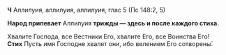 **Ч** Аллилуия, аллилуия, аллилуия, глас 5 (Пс 148:2, 5)

**Народ припевает** Аллилуия **трижды — здесь и после каждого стиха.**

Хвалите Господа, все Вестники Его, хвалите Его, все Воинства Его!  
**Стих** Пусть имя Господне хвалят они, ибо велением Его сотворены́.

